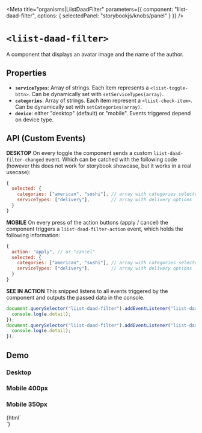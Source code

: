 
<Meta
  title="organisms|LiistDaadFilter"
  parameters={{
    component: "liist-daad-filter",
    options: { selectedPanel: "storybookjs/knobs/panel" }
  }}
/>

# `<liist-daad-filter>`

A component that displays an avatar image and the name of the author.


## Properties

- **`serviceTypes`**: Array of strings. Each item represents a `<liist-toggle-bttn>`. Can be dynamically set with `setServiceTypes(array)`.
- **`categories`**: Array of strings. Each item represent a `<liist-check-item>`. Can be dynamically set with `setCategories(array)`.
- **`device`**: either "desktop" (default) or "mobile". Events triggered depend on device type.


## API (Custom Events)

**DESKTOP**
On every toggle the component sends a custom `liist-daad-filter-changed` event. Which can be catched with the following code (however this does not work for storybook showcase, but it works in a real usecase):
```javascript
{
  selected: {
    categories: ["american", "sushi"], // array with categories selected
    serviceTypes: ["delivery"],        // array with delivery options
  }
}
```

**MOBILE**
On every press of the action buttons (apply / cancel) the component triggers a `liist-daad-filter-action` event, which holds the following information:
```javascript
{
  action: "apply", // or "cancel"
  selected: {
    categories: ["american", "sushi"], // array with categories selected
    serviceTypes: ["delivery"],        // array with delivery options
  }
}
```

**SEE IN ACTION**
This snipped listens to all events triggered by the component and outputs the passed data in the console.
```javascript
document.querySelector("liist-daad-filter").addEventListener("liist-daad-filter-changed", (e) => {
  console.log(e.detail);
});
document.querySelector("liist-daad-filter").addEventListener("liist-daad-filter-action", (e) => {
  console.log(e.detail);
});
```


## Demo
### Desktop
<Preview>
      <liist-daad-filter
      ></liist-daad-filter>
</Preview>

### Mobile 400px
<Preview>
      <div style="max-width: 400px; max-height: 400px;">
        <liist-daad-filter
          device="mobile"
        ></liist-daad-filter>
      </div>
</Preview>


### Mobile 350px
<Preview>
  <Story name="mobile (350px)">
    {html`
      <div style="max-width: 350px; max-height: 400px;">
        <liist-daad-filter
          device="mobile"
        ></liist-daad-filter>
      </div>
    `}
  </Story>
</Preview>

